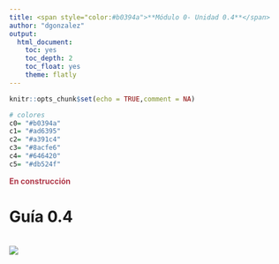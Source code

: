 ```yaml
---
title: <span style="color:#b0394a">**Módulo 0- Unidad 0.4**</span> 
author: "dgonzalez"
output:
  html_document:
    toc: yes
    toc_depth: 2
    toc_float: yes
    theme: flatly
---
```


```r
knitr::opts_chunk$set(echo = TRUE,comment = NA)

# colores
c0= "#b0394a"
c1= "#ad6395"
c2= "#a391c4"
c3= "#8acfe6"
c4= "#646420"
c5= "#db524f"
```

 <span style="color:#b0394a">**En construcción**</span>
 
# **Guía 0.4**

<br/>
![](img/banner0.png)


